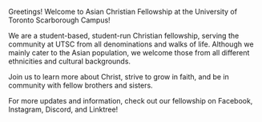 Greetings! Welcome to Asian Christian Fellowship at the University of Toronto Scarborough Campus!



We are a student-based, student-run Christian fellowship, serving the community at UTSC from all denominations and walks of life. Although we mainly cater to the Asian population, we welcome those from all different ethnicities and cultural backgrounds.



Join us to learn more about Christ, strive to grow in faith, and be in community with fellow brothers and sisters.



For more updates and information, check out our fellowship on Facebook, Instagram, Discord, and Linktree!
